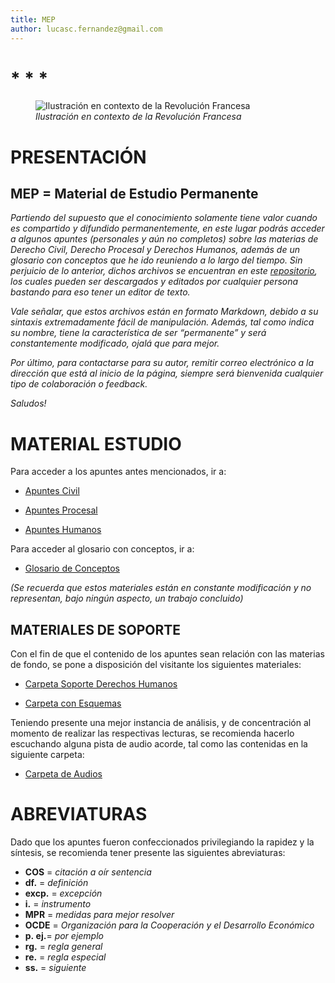 ```yaml
---
title: MEP
author: lucasc.fernandez@gmail.com
---
```


# *	*	*

![*Ilustración en contexto de la Revolución Francesa*](liq.png)

# PRESENTACIÓN

## MEP = Material de Estudio Permanente

*Partiendo del supuesto que el conocimiento solamente tiene valor cuando es compartido y difundido permanentemente, en este lugar podrás acceder a algunos apuntes (personales y aún no completos) sobre las materias de Derecho Civil, Derecho Procesal y Derechos Humanos, además de un glosario con conceptos que he ido reuniendo a lo largo del tiempo. Sin perjuicio de lo anterior, dichos archivos se encuentran en este [repositorio](https://github.com/lucascfernandez/mep), los cuales pueden ser descargados y editados por cualquier persona bastando para eso tener un editor de texto.*

*Vale señalar, que estos archivos están en formato Markdown, debido a su sintaxis extremadamente fácil de manipulación. Además, tal como indica su nombre, tiene la característica de ser "permanente" y será constantemente modificado, ojalá que para mejor.*

*Por último, para contactarse para su autor, remitir correo electrónico a la dirección que está al inicio de la página, siempre será bienvenida cualquier tipo de colaboración o feedback.*

*Saludos!*

# MATERIAL ESTUDIO

Para acceder a los apuntes antes mencionados, ir a:

* [Apuntes Civil](https://github.com/lucascfernandez/mep/blob/main/vimwiki/vimwiki/civil.md)

* [Apuntes Procesal](https://github.com/lucascfernandez/mep/blob/main/vimwiki/vimwiki/procesal.md)

* [Apuntes Humanos](https://github.com/lucascfernandez/mep/blob/main/vimwiki/vimwiki/humanos.md)


Para acceder al glosario con conceptos, ir a:

* [Glosario de Conceptos](https://github.com/lucascfernandez/mep/blob/main/vimwiki/vimwiki/conceptos.md)

*(Se recuerda que estos materiales están en constante modificación y no representan, bajo ningún aspecto, un trabajo concluido)*


## MATERIALES DE SOPORTE

Con el fin de que el contenido de los apuntes sean relación con las materias de fondo, se pone a disposición del visitante los siguientes materiales:

* [Carpeta Soporte Derechos Humanos](https://drive.google.com/drive/folders/1uEzCTRiRCATBn_9uME-51CLfqgjXGHXf?usp=sharing)

* [Carpeta con Esquemas](https://drive.google.com/drive/folders/1LKwkIFfM3sOfk-ea_Xww4Hpz6z_gED4m?usp=sharing)

Teniendo presente una mejor instancia de análisis, y de concentración al momento de realizar las respectivas lecturas, se recomienda hacerlo escuchando alguna pista de audio acorde, tal como las contenidas en la siguiente carpeta:

* [Carpeta de Audios](https://drive.google.com/drive/folders/1I50MrC5LsfSD77XpfU3vgcf2zxVlDjzS?usp=sharing)


# ABREVIATURAS

Dado que los apuntes fueron confeccionados privilegiando la rapidez y la síntesis, se recomienda tener presente las siguientes abreviaturas:

+ **COS**   = *citación a oír sentencia*
+ **df.**   = *definición*
+ **excp.** = *excepción*
+ **i.**   = *instrumento*
+ **MPR**   = *medidas para mejor resolver*
+ **OCDE**  = *Organización para la Cooperación y el Desarrollo Económico*
+ **p. ej.**= *por ejemplo*
+ **rg.**   = *regla general*
+ **re.**   = *regla especial*
+ **ss.**   = *siguiente*
